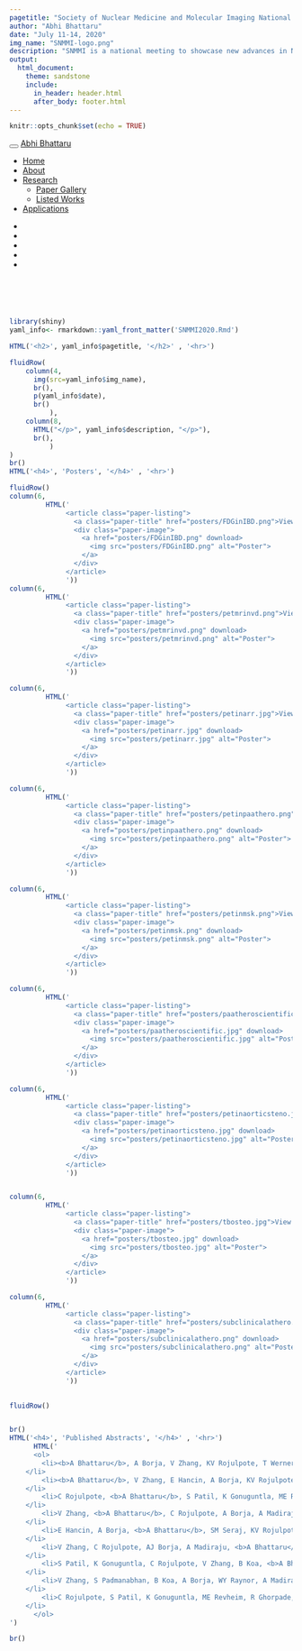 ```yaml
---
pagetitle: "Society of Nuclear Medicine and Molecular Imaging National Meeting 2020"
author: "Abhi Bhattaru"
date: "July 11-14, 2020"
img_name: "SNMMI-logo.png"
description: "SNMMI is a national meeting to showcase new advances in Nuclear Medicine and Molecular Imaging. Each year, the SNMMI Scientific Program Committee invites physicians, scientists, technologists, lab professionals, and educators/course directors working in the field of nuclear medicine and molecular imaging to submit original abstracts for the opportunity to present and publish innovative scientific investigations to an audience of medical imaging professionals from around the world! View my abstract publications and posters from this event."
output: 
  html_document:
    theme: sandstone
    include:
      in_header: header.html
      after_body: footer.html
---
```


```r
knitr::opts_chunk$set(echo = TRUE)
```

```{=html}
<div class="navbar navbar-default  navbar-fixed-top" role="navigation">
  <div class="container">
    <div class="navbar-header">
      <button type="button" class="navbar-toggle collapsed" data-toggle="collapse" data-target="#navbar">
        <span class="icon-bar"></span>
        <span class="icon-bar"></span>
        <span class="icon-bar"></span>
      </button>
      <a class="navbar-brand" href="../../index.html">Abhi Bhattaru</a>
    </div>
    <div id="navbar" class="navbar-collapse collapse">
      <ul class="nav navbar-nav">
        <li>
  <a href="../../index.html">Home</a>
</li>
<li>
  <a href="../../about.html">About</a>
</li>
<li class="dropdown">
  <a href="#" class="dropdown-toggle" data-toggle="dropdown" role="button" aria-expanded="false">
    Research
     
    <span class="caret"></span>
  </a>
  <ul class="dropdown-menu" role="menu">
    <li>
      <a href="../../research.html">Paper Gallery</a>
    </li>
    <li>
      <a href="../../listed_works.html">Listed Works</a>
    </li>
  </ul>
</li>
<li>
  <a href="../../shiny.html">Applications</a>
</li>
      </ul>
      <ul class="nav navbar-nav navbar-right">
        <li>
  <a href="https://www.linkedin.com/in/abhijit-bhattaru-3693a9177">
    <span class="fa fa-linkedin fa-lg"></span>
     
  </a>
</li>
<li>
  <a href="https://scholar.google.com/citations?view_op=list_works&amp;hl=en&amp;authuser=1&amp;user=WJHf9fsAAAAJ">
    <span class="fa fa-graduation-cap fa-lg"></span>
     
  </a>
</li>
<li>
  <a href="https://www.researchgate.net/profile/Abhi_Bhattaru">
    <span class="fa fa fa fa-university fa-lg"></span>
     
  </a>
</li>
<li>
  <a href="https://github.com/abhimaster2001">
    <span class="fa fa-github fa-lg"></span>
     
  </a>
</li>
<li>
  <a href="mailto:abhi.bhattaru@gmail.com">
    <span class="fa fa-envelope fa-lg"></span>
     
  </a>
</li>
      </ul>
    </div><!--/.nav-collapse -->
  </div><!--/.container -->
</div><!--/.navbar -->

<style>
p{
  font-size: 15px;
  margin-bottom: .05em;
}
h2{
font-weight: 500;
}
h3{
font-weight: 500;
}
h4{
font-weight: 500;
}
hr{
border: 1px solid gray;
}
title{
display: none;
}

.paper-listing {
  position: relative;
  overflow: hidden;
}

.paper-listing:hover .paper-title {
  opacity: 1;
}

.paper-listing:hover .paper-image img {
  filter: blur(2px);
}

.paper-image img {
  filter: blur(0px);
  transition: filter 0.3s ease-in;
  transform: scale(1.1);
}

.paper-title {
  position: absolute;
  top: 0;
  left: 0;
  height: 100%;
  width: 100%;
  background: rgb(179, 0, 71);
   
  /* typographic styles */
  color: white;
  font-size: 1.5em;
  font-weight: bold;
  text-decoration: none;
   
  /* position the text centrally*/
  display: flex;
  align-items: center;
  justify-content: center;
  
  /* hide the title by default */
  opacity: 0;
  transition: opacity .5s;
  
  z-index: 1;
}

img {
  width: 100%;
  height: auto;
}

@media (hover: none) { 
  .paper-title {
    opacity: 1;
    background: none;
  }
  .paper-image img {
    filter: blur(0px);
  }
}

</style>

```


<br> <br> <br>

```r
library(shiny)
yaml_info<- rmarkdown::yaml_front_matter('SNMMI2020.Rmd')

HTML('<h2>', yaml_info$pagetitle, '</h2>' , '<hr>')

fluidRow(
    column(4,
      img(src=yaml_info$img_name),
      br(),
      p(yaml_info$date),
      br()
          ),
    column(8,
      HTML("</p>", yaml_info$description, "</p>"),
      br(),
          )
)
br()
HTML('<h4>', 'Posters', '</h4>' , '<hr>')

fluidRow()
column(6,
         HTML('
              <article class="paper-listing">
                <a class="paper-title" href="posters/FDGinIBD.png">View Poster</a>
                <div class="paper-image">
                  <a href="posters/FDGinIBD.png" download>
                    <img src="posters/FDGinIBD.png" alt="Poster">
                  </a>
                </div>
              </article>
              '))
column(6,
         HTML('
              <article class="paper-listing">
                <a class="paper-title" href="posters/petmrinvd.png">View Poster</a>
                <div class="paper-image">
                  <a href="posters/petmrinvd.png" download>
                    <img src="posters/petmrinvd.png" alt="Poster">
                  </a>
                </div>
              </article>
              '))

column(6,
         HTML('
              <article class="paper-listing">
                <a class="paper-title" href="posters/petinarr.jpg">View Poster</a>
                <div class="paper-image">
                  <a href="posters/petinarr.jpg" download>
                    <img src="posters/petinarr.jpg" alt="Poster">
                  </a>
                </div>
              </article>
              '))

column(6,
         HTML('
              <article class="paper-listing">
                <a class="paper-title" href="posters/petinpaathero.png">View Poster</a>
                <div class="paper-image">
                  <a href="posters/petinpaathero.png" download>
                    <img src="posters/petinpaathero.png" alt="Poster">
                  </a>
                </div>
              </article>
              '))

column(6,
         HTML('
              <article class="paper-listing">
                <a class="paper-title" href="posters/petinmsk.png">View Poster</a>
                <div class="paper-image">
                  <a href="posters/petinmsk.png" download>
                    <img src="posters/petinmsk.png" alt="Poster">
                  </a>
                </div>
              </article>
              '))

column(6,
         HTML('
              <article class="paper-listing">
                <a class="paper-title" href="posters/paatheroscientific.jpg">View Poster</a>
                <div class="paper-image">
                  <a href="posters/paatheroscientific.jpg" download>
                    <img src="posters/paatheroscientific.jpg" alt="Poster">
                  </a>
                </div>
              </article>
              '))

column(6,
         HTML('
              <article class="paper-listing">
                <a class="paper-title" href="posters/petinaorticsteno.jpg">View Poster</a>
                <div class="paper-image">
                  <a href="posters/petinaorticsteno.jpg" download>
                    <img src="posters/petinaorticsteno.jpg" alt="Poster">
                  </a>
                </div>
              </article>
              '))


column(6,
         HTML('
              <article class="paper-listing">
                <a class="paper-title" href="posters/tbosteo.jpg">View Poster</a>
                <div class="paper-image">
                  <a href="posters/tbosteo.jpg" download>
                    <img src="posters/tbosteo.jpg" alt="Poster">
                  </a>
                </div>
              </article>
              '))

column(6,
         HTML('
              <article class="paper-listing">
                <a class="paper-title" href="posters/subclinicalathero.png">View Poster</a>
                <div class="paper-image">
                  <a href="posters/subclinicalathero.png" download>
                    <img src="posters/subclinicalathero.png" alt="Poster">
                  </a>
                </div>
              </article>
              '))

  
fluidRow()


br()
HTML('<h4>', 'Published Abstracts', '</h4>' , '<hr>')
      HTML('
      <ol>
        <li><b>A Bhattaru</b>, A Borja, V Zhang, KV Rojulpote, T Werner, A Alavi, ME Revheim. FDG-PET/CT as the superior imaging modality for inflammatory bowel disease. <a href="http://jnm.snmjournals.org/content/61/supplement_1/1159.abstract?sid=cc52ec7c-d567-496f-a7e3-16769aba25d3">Journal of Nuclear Medicine. May 1, 2020. </a>
    </li>
        <li><b>A Bhattaru</b>, V Zhang, E Hancin, A Borja, KV Rojulpote, T Werner, ME Revheim, A Alavi. Potential applications of FDG-PET/MRI in detecting vascular dementia. <a href="http://jnm.snmjournals.org/content/61/supplement_1/1149.abstract?sid=cc52ec7c-d567-496f-a7e3-16769aba25d3">Journal of Nuclear Medicine. May 1, 2020. </a>
    </li>
        <li>C Rojulpote, <b>A Bhattaru</b>, S Patil, K Gonuguntla, ME Revheim, B Koa, E Hancin, T Werner, A Alavi. Role of PET Imaging in Detection and Management of Arrhythmias. <a href="http://jnm.snmjournals.org/content/61/supplement_1/1365.abstract?sid=cc52ec7c-d567-496f-a7e3-16769aba25d3">Journal of Nuclear Medicine. May 1, 2020. </a>
    </li>
        <li>V Zhang, <b>A Bhattaru</b>, C Rojulpote, A Borja, A Madiraju, T Werner, A Alavi, ME Revheim. Role of PET/CT Imaging in the Assessment of Pulmonary Artery Atherosclerosis. <a href="http://jnm.snmjournals.org/content/61/supplement_1/1376.abstract?sid=cc52ec7c-d567-496f-a7e3-16769aba25d3">Journal of Nuclear Medicine. May 1, 2020. </a>
    </li>
        <li>E Hancin, A Borja, <b>A Bhattaru</b>, SM Seraj, KV Rojulpote, T Werner, A Alavi, ME Revheim. Applications of FDG-PET/CT and NaF-PET/CT in the Surgical Management of Musculoskeletal Infection. <a href="http://jnm.snmjournals.org/content/61/supplement_1/1156.abstract?sid=cc52ec7c-d567-496f-a7e3-16769aba25d3">Journal of Nuclear Medicine. May 1, 2020. </a>
    </li>
        <li>V Zhang, C Rojulpote, AJ Borja, A Madiraju, <b>A Bhattaru</b>, S Patil, K Gonuguntla, TJ Werner, PF Hoilund-Carlsen, ME Revheim, A Alavi. NaF Uptake in the Pulmonary Artery Stratified by Systemic Blood Pressure: A Novel Methodology. <a href="http://jnm.snmjournals.org/content/61/supplement_1/1621.abstract?sid=cc52ec7c-d567-496f-a7e3-16769aba25d3">Journal of Nuclear Medicine. May 1, 2020. </a>
    </li>
        <li>S Patil, K Gonuguntla, C Rojulpote, V Zhang, B Koa, <b>A Bhattaru</b>, ME Revheim, T Werner, A Alavi. Role of PET Imaging in Aortic Stenosis. <a href="http://jnm.snmjournals.org/content/61/supplement_1/1375.abstract?sid=cc52ec7c-d567-496f-a7e3-16769aba25d3">Journal of Nuclear Medicine. May 1, 2020. </a>
    </li>
        <li>V Zhang, S Padmanabhan, B Koa, A Borja, WY Raynor, A Madiraju, <b>A Bhattaru</b>, KV Rojulpote, C Rajapakse, T Werner, ME Revheim, A Alavi. Total-Body NaF-PET/CT and its Implications for Osteoporosis. <a href="http://jnm.snmjournals.org/content/61/supplement_1/1143.abstract?sid=cc52ec7c-d567-496f-a7e3-16769aba25d3">Journal of Nuclear Medicine. May 1, 2020. </a>
    </li>
        <li>C Rojulpote, S Patil, K Gonuguntla, ME Revheim, R Ghorpade, P Narayanareddy, <b>A Bhattaru</b>, TJ Werner, O Gerke, PF Hoilund-Carlsen, A Alavi. Role of NaF-PET/CT in Detecting and Quantifying Global Cardiac Subclinical Atherosclerosis in Healthy Individuals with an Optimal Lipid Profile and its Association with Blood Pressure. <a href="http://jnm.snmjournals.org/content/61/supplement_1/1634.abstract?sid=cc52ec7c-d567-496f-a7e3-16769aba25d3">Journal of Nuclear Medicine. May 1, 2020. </a>
    </li>
      </ol>
')

br()
```